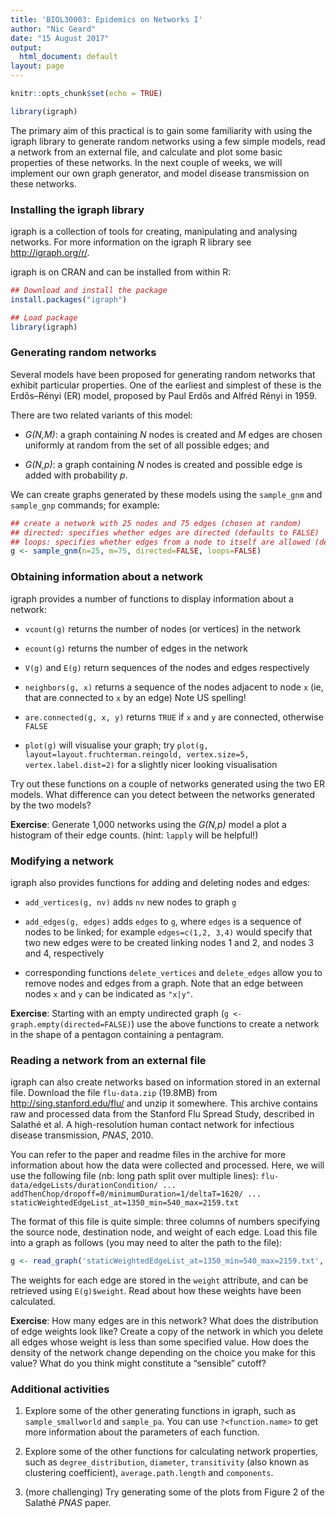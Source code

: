 ```yaml
---
title: 'BIOL30003: Epidemics on Networks I'
author: "Nic Geard"
date: "15 August 2017"
output: 
  html_document: default
layout: page
---
```


```r
knitr::opts_chunk$set(echo = TRUE)

library(igraph)
```

The primary aim of this practical is to gain some familiarity with using the igraph library to generate random networks using a few simple models, read a network from an external file, and calculate and plot some basic properties of these networks.  In the next couple of weeks, we will implement our own graph generator, and model disease transmission on these networks.

### Installing the igraph library

igraph is a collection of tools for creating, manipulating and analysing networks. For more information on the igraph R library see <http://igraph.org/r/>.

igraph is on CRAN and can be installed from within R:

```r
## Download and install the package
install.packages("igraph")

## Load package
library(igraph)
```
 
### Generating random networks

Several models have been proposed for generating random networks that exhibit particular properties.  One of the earliest and simplest of these is the Erdős–Rényi (ER) model, proposed by Paul Erdős and Alfréd Rényi in 1959.

There are two related variants of this model:

* _G(N,M)_: a graph containing _N_ nodes is created and _M_ edges are chosen uniformly at random from the set of all possible edges; and

* _G(N,p)_: a graph containing _N_ nodes is created and possible edge is added with probability _p_.

We can create graphs generated by these models using the `sample_gnm` and `sample_gnp` commands; for example:

```r
## create a network with 25 nodes and 75 edges (chosen at random)
## directed: specifies whether edges are directed (defaults to FALSE)
## loops: specifies whether edges from a node to itself are allowed (defaults to FALSE)
g <- sample_gnm(n=25, m=75, directed=FALSE, loops=FALSE)
```

### Obtaining information about a network

igraph provides a number of functions to display information about a network:

* `vcount(g)` returns the number of nodes (or vertices) in the network

* `ecount(g)` returns the number of edges in the network

* `V(g)` and `E(g)` return sequences of the nodes and edges respectively

* `neighbors(g, x)` returns a sequence of the nodes adjacent to node `x` (ie, that are connected to `x` by an edge)  Note US spelling!

* `are.connected(g, x, y)` returns `TRUE` if `x` and `y` are connected, otherwise `FALSE`

* `plot(g)` will visualise your graph; try `plot(g, layout=layout.fruchterman.reingold, vertex.size=5, vertex.label.dist=2)` for a slightly nicer looking visualisation

Try out these functions on a couple of networks generated using the two ER models.  What difference can you detect between the networks generated by the two models?

**Exercise**: Generate 1,000 networks using the _G(N,p)_ model a plot a histogram of their edge counts. (hint: `lapply` will be helpful!)

### Modifying a network

igraph also provides functions for adding and deleting nodes and edges:

* `add_vertices(g, nv)` adds `nv` new nodes to graph `g`

* `add_edges(g, edges)` adds `edges` to `g`, where `edges` is a sequence of nodes to be linked; for example `edges=c(1,2, 3,4)` would specify that two new edges were to be created linking nodes 1 and 2, and nodes 3 and 4, respectively

* corresponding functions `delete_vertices` and `delete_edges` allow you to remove nodes and edges from a graph.  Note that an edge between nodes `x` and `y` can be indicated as `"x|y"`.

**Exercise**: Starting with an empty undirected graph (`g <- graph.empty(directed=FALSE)`) use the above functions to create a network in the shape of a pentagon containing a pentagram.

### Reading a network from an external file

igraph can also create networks based on information stored in an external file.  Download the file `flu-data.zip` (19.8MB) from <http://sing.stanford.edu/flu/> and unzip it somewhere.  This archive contains raw and processed data from the Stanford Flu Spread Study, described in Salathé et al. A high-resolution human contact network for infectious disease transmission, _PNAS_, 2010.

You can refer to the paper and readme files in the archive for more information about how the data were collected and processed. Here, we will use the following file (nb: long path split over multiple lines): `flu-data/edgeLists/durationCondition/ ...`
`addThenChop/dropoff=0/minimumDuration=1/deltaT=1620/ ...` `staticWeightedEdgeList_at=1350_min=540_max=2159.txt`

The format of this file is quite simple: three columns of numbers specifying the source node, destination node, and weight of each edge.  Load this file into a graph as follows (you may need to alter the path to the file):

```r
g <- read_graph('staticWeightedEdgeList_at=1350_min=540_max=2159.txt', format='ncol', directed=FALSE)
```

The weights for each edge are stored in the `weight` attribute, and can be retrieved using `E(g)$weight`.  Read about how these weights have been calculated.

**Exercise**: How many edges are in this network?  What does the distribution of edge weights look like?  Create a copy of the network in which you delete all edges whose weight is less than some specified value.  How does the density of the network change depending on the choice you make for this value?  What do you think might constitute a "sensible" cutoff?

### Additional activities

1. Explore some of the other generating functions in igraph, such as `sample_smallworld` and `sample_pa`.  You can use `?<function.name>` to get more information about the parameters of each function.

2. Explore some of the other functions for calculating network properties, such as `degree_distribution`, `diameter`, `transitivity` (also known as clustering coefficient), `average.path.length` and `components`.

3. (more challenging) Try generating some of the plots from Figure 2 of the Salathé _PNAS_ paper.


